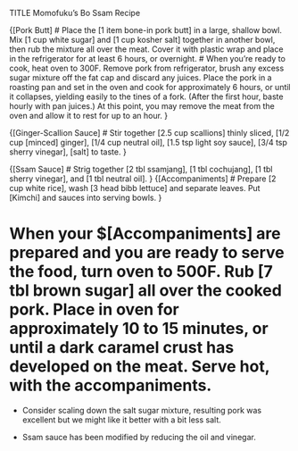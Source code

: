 TITLE Momofuku's Bo Ssam Recipe

{[Pork Butt]
# Place the [1 item bone-in pork butt] in a large, shallow bowl. Mix [1 cup white sugar] and   [1 cup kosher salt] together in another bowl, then rub the mixture all over the meat. Cover it with plastic wrap and place in the refrigerator for at least 6 hours, or overnight.
# When you're ready to cook, heat oven to 300F. Remove pork from refrigerator, brush any excess sugar mixture off the fat cap and discard any juices. Place the pork in a roasting pan and set in the oven and cook for approximately 6 hours, or until it collapses, yielding easily to the tines of a fork. (After the first hour, baste hourly with pan juices.) At this point, you may remove the meat from the oven and allow it to rest for up to an hour.
}

{[Ginger-Scallion Sauce]
# Stir together [2.5 cup scallions] thinly sliced, [1/2 cup [minced] ginger], [1/4 cup neutral oil], [1.5 tsp light soy sauce], [3/4 tsp sherry vinegar], [salt] to taste.
}

{[Ssam Sauce]
# Strig together [2 tbl ssamjang], [1 tbl cochujang], [1 tbl sherry vinegar], and [1 tbl neutral oil].
}
{[Accompaniments]
# Prepare [2 cup white rice], wash [3 head bibb lettuce] and separate leaves. Put [Kimchi] and sauces into serving bowls.
}

# When your $[Accompaniments] are prepared and you are ready to serve the food, turn oven to 500F. Rub  [7 tbl brown sugar] all over the cooked pork. Place in oven for approximately 10 to 15 minutes, or until a dark caramel crust has developed on the meat. Serve hot, with the accompaniments.

* Consider scaling down the salt sugar mixture, resulting pork was excellent but we might like it better with a bit less salt.

* Ssam sauce has been modified by reducing the oil and vinegar.
